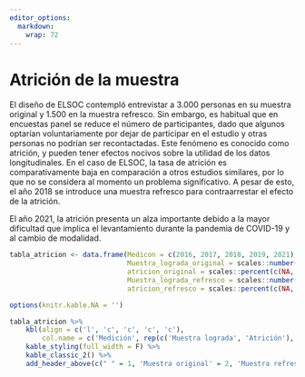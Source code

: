 ```yaml
---
editor_options: 
  markdown: 
    wrap: 72
---
```


# Atrición de la muestra

El diseño de ELSOC contempló entrevistar a 3.000 personas en su muestra original y 1.500 en la muestra refresco. Sin embargo, es habitual que en encuestas panel se reduce el número de participantes, dado que algunos optarían voluntariamente por dejar de participar en el estudio y otras personas no podrían ser recontactadas. Este fenómeno es conocido como atrición, y pueden tener efectos nocivos sobre la utilidad de los datos longitudinales. En el caso de ELSOC, la tasa de atrición es comparativamente baja en comparación a otros estudios similares, por lo que no se considera al momento un problema significativo. A pesar de esto, el año 2018 se introduce una muestra refresco para contraarrestar el efecto de la atrición. 

El año 2021, la atrición presenta un alza importante debido a la mayor dificultad que implica el levantamiento durante la pandemia de COVID-19 y al cambio de modalidad. 

```r
tabla_atricion <- data.frame(Medicon = c(2016, 2017, 2018, 2019, 2021),
                             Muestra_lograda_original = scales::number(c(2927, 2473, 2229, 2153, 1739)),
                             atricion_original = scales::percent(c(NA, .155, .099, .034, .192)),
                             Muestra_lograda_refresco = scales::number(c(NA, NA, 1519, 1264, 1001)),
                             atricion_refresco = scales::percent(c(NA, NA, NA, .168, .208)))

options(knitr.kable.NA = '')

tabla_atricion %>% 
    kbl(align = c('l', 'c', 'c', 'c', 'c'),
        col.name = c('Medición', rep(c('Muestra lograda', 'Atrición'), 2))) %>% 
    kable_styling(full_width = F) %>% 
    kable_classic_2() %>% 
    add_header_above(c(" " = 1, 'Muestra original' = 2, 'Muestra refresco' = 2))

```

